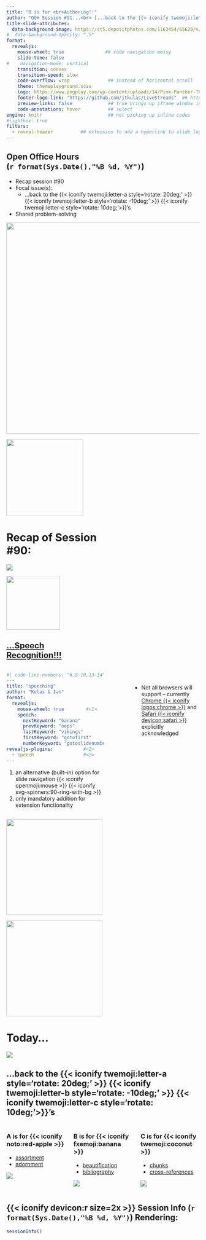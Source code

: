```yaml
---
title: "R is for <br>Authoring!!" 
author: "OOH Session #91...<br> [...back to the {{< iconify twemoji:letter-a style='rotate: 20deg;' >}} {{< iconify twemoji:letter-b style='rotate: -10deg;' >}} {{< iconify twemoji:letter-c style='rotate: 10deg;'>}}'s]{.gochi}"
title-slide-attributes: 
  data-background-image: https://st5.depositphotos.com/1163454/65620/v/450/depositphotos_656200058-stock-illustration-anime-manga-style-illustration-schoolgirl.jpg #https://media.istockphoto.com/id/490667408/photo/back-to-school.jpg?s=612x612&w=0&k=20&c=_8LrZQdBUjPA06cEPV_SBJ_1KdU76Q2JvGuqjXmSJPM= 
#  data-background-opacity: ".5"
format:
  revealjs:
    mouse-wheel: true               ## code navigation messy
    slide-tone: false
#    navigation-mode: vertical
    transition: convex
    transition-speed: slow
    code-overflow: wrap              ## instead of horizontal scroll
    theme: themeplayground.scss       
    logo: https://www.pngplay.com/wp-content/uploads/14/Pink-Panther-Thinking-Transparent-Images.png
    footer-logo-link: "https://github.com/jtkulas/LiveStreams"  ## https://github.com/shafayetShafee/reveal-header#readme
    preview-links: false             ## true brings up iframe window instead of "site"
    code-annotations: hover          ## select
engine: knitr                        ## not picking up inline codes
#lightbox: true
filters: 
  - reveal-header          ## extension to add a hyperlink to slide logo
---
```


## Open Office Hours <br>(`r format(Sys.Date(),"%B %d, %Y")`)

::: {layout="[90,10]"}
::: first-column
+ Recap session #90
+ Focal issue(s):
    + [...back to the {{< iconify twemoji:letter-a style='rotate: 20deg;' >}} {{< iconify twemoji:letter-b style='rotate: -10deg;' >}} {{< iconify twemoji:letter-c style='rotate: 10deg;'>}}'s]{.gochi}
+ Shared problem-solving

:::

::: second-column
:::

:::

![](img/title90.JPG){.absolute top="135" right="-120" width="550"}

![](https://static.vecteezy.com/system/resources/previews/015/241/249/non_2x/glowing-neon-arrow-doodle-transparent-free-png.png){.absolute top="155" left="360" width="200"}

# Recap of Session <br>#90: 

![](https://pngimg.com/d/sticky_note_PNG18964.png){.absolute right="50" top="200"}

![](https://png.pngtree.com/png-vector/20230808/ourmid/pngtree-dog-barking-vector-png-image_6873186.png){.absolute width="140" top="250" right="105"}

## [[...Speech<br>Recognition!!!]{.speech}](https://github.com/parmsam/quarto-speech)  

:::: {.columns}

::: {.column width="55%"}

```yaml
#| code-line-numbers: "6,8-10,13-14"
---
title: "speeching"
author: "Kulas & Ian"
format: 
  revealjs:
    mouse-wheel: true        #<1>
    speech:
      nextKeyword: "banana"
      prevKeyword: "oops"
      lastKeyword: "vikings"
      firstKeyword: "gotofirst"
      numberKeyword: "gotoslidenumber"
revealjs-plugins:           #<2>
  - speech                  #<2>
---
```
1. an alternative (built--in) option for slide navigation {{< iconify openmoji:mouse >}} {{< iconify svg-spinners:90-ring-with-bg >}}
2. only mandatory addition for extension functionality
:::

::: {.column width="7%"}
:::

::: {.column width="38%"}
<br>

+ Not all browsers will support -- currently [Chrome {{< iconify logos:chrome >}}](https://www.google.com/chrome/dr/download/?brand=OZZY&ds_kid=43700080456228412&gclsrc=aw.ds&gad_source=1&gad_campaignid=21457145903&gbraid=0AAAAAoY3CA5j1jSiuSVzXBP9GqCadre0E&gclid=CjwKCAjw7_DEBhAeEiwAWKiCC7g1p5Cc8A9ZeMzuCC5NOnc0Fl3Nx7_tDLKBK66CJzKmI3icgLzEshoCWx4QAvD_BwE) and [Safari {{< iconify devicon:safari >}}](https://www.apple.com/safari/) explicitly acknowledged

:::

::::

![](https://media3.giphy.com/media/v1.Y2lkPTc5MGI3NjExaTJ6aGp2aHd1cWJ6b2w4eDNleWJ4dmtmOTNidmU0a2NwNHJ2OGU1YiZlcD12MV9pbnRlcm5hbF9naWZfYnlfaWQmY3Q9Zw/GeHibbQfr5SCpAO7YE/giphy.gif){.absolute top="-30" right="-140" height="250"}

![](https://media3.giphy.com/media/v1.Y2lkPTc5MGI3NjExbG5rcWdlOGg0aGtrbmkwYzlnMmt1ZGh4MGpmc3F0c3pqYmRzMWlybiZlcD12MV9pbnRlcm5hbF9naWZfYnlfaWQmY3Q9Zw/3ohze1E8A3HmQD1HyM/giphy.gif){.absolute top="-30" right="250" height="250"}

# Today... 

![](https://media1.giphy.com/media/v1.Y2lkPTc5MGI3NjExY2lpZTN2OTFqcjZwZXFubWxwdWwxY24xNmg5YmY2bDBxbDVncHN4YiZlcD12MV9pbnRlcm5hbF9naWZfYnlfaWQmY3Q9Zw/LweK4Ma6Chp8k/giphy.gif)

## [...back to the {{< iconify twemoji:letter-a style='rotate: 20deg;' >}} {{< iconify twemoji:letter-b style='rotate: -10deg;' >}} {{< iconify twemoji:letter-c style='rotate: 10deg;'>}}'s]{.gochi}

::: {.columns}

::: {.column width="33%"}

### A is for {{< iconify noto:red-apple >}}

+ [assortment](https://quarto.org/docs/gallery/)
+ [adornment](https://quarto.org/docs/authoring/markdown-basics.html#links-images)

![](https://media3.giphy.com/media/v1.Y2lkPTc5MGI3NjExdngxdHBzcGtmbTB3aXJwcmZtbnBqcjZzMjR4ejZ0bXF5dDVkaHBqeiZlcD12MV9pbnRlcm5hbF9naWZfYnlfaWQmY3Q9Zw/1gWitAIjMgeYKT0LfD/giphy.gif)

:::

::: {.column width="33%"}

### B is for {{< iconify fxemoji:banana >}}

+ [beautification](https://www.w3schools.com/css/)
+ [bibliography](https://bookdown.org/yihui/rmarkdown-cookbook/bibliography.html)

![](https://www.iresearchnet.com/wp-content/uploads/2018/04/How-to-Write-a-Bibliography-for-a-Research-Paper.png)

:::

::: {.column width="33%"}

### C is for {{< iconify twemoji:coconut >}}

+ [chunks](https://quarto.org/docs/computations/execution-options.html)
+ [cross--references](https://quarto.org/docs/authoring/cross-references.html)

![](https://www.skippypeanutbutter.fr/wp-content/uploads/2019/03/SKIPPY_Product_PB_Spread_Super_Chunk_Peanut_Butter_40oz.png)

:::

:::

## {{< iconify devicon:r size=2x >}} Session Info (`r format(Sys.Date(),"%B %d, %Y")`) Rendering: 
```r
sessionInfo()
```

